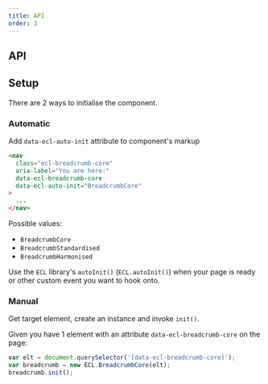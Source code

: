 ```yaml
---
title: API
order: 3
---
```



## API

<BreadcrumbJSDoc />

## Setup

There are 2 ways to initialise the component.

### Automatic

Add `data-ecl-auto-init` attribute to component's markup

```html
<nav
  class="ecl-breadcrumb-core"
  aria-label="You are here:"
  data-ecl-breadcrumb-core
  data-ecl-auto-init="BreadcrumbCore"
>
  ...
</nav>
```

Possible values:

- `BreadcrumbCore`
- `BreadcrumbStandardised`
- `BreadcrumbHarmonised`

Use the `ECL` library's `autoInit()` (`ECL.autoInit()`) when your page is ready or other custom event you want to hook onto.

### Manual

Get target element, create an instance and invoke `init()`.

Given you have 1 element with an attribute `data-ecl-breadcrumb-core` on the page:

```js
var elt = document.querySelector('[data-ecl-breadcrumb-core]');
var breadcrumb = new ECL.BreadcrumbCore(elt);
breadcrumb.init();
```

